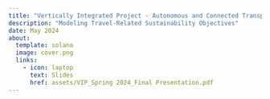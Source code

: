 ```yaml
---
title: "Vertically Integrated Project - Autonomous and Connected Transportation Laboratory"
description: "Modeling Travel-Related Sustainability Objectives"
date: May 2024
about: 
  template: solana
  image: cover.png
  links: 
    - icon: laptop
      text: Slides
      href: assets/VIP_Spring 2024_Final Presentation.pdf
---
```

